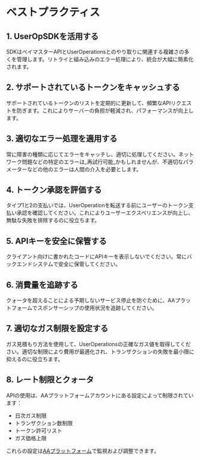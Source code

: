 
# ベストプラクティス

## 1. UserOpSDKを活用する
SDKはペイマスターAPIとUserOperationsとのやり取りに関連する複雑さの多くを管理します。リトライと組み込みのエラー処理により、統合が大幅に簡素化されます。

## 2. サポートされているトークンをキャッシュする
サポートされているトークンのリストを定期的に更新して、頻繁なAPIリクエストを防ぎます。これによりサーバーの負担が軽減され、パフォーマンスが向上します。

## 3. 適切なエラー処理を適用する
常に障害の種類に応じてエラーをキャッチし、適切に処理してください。ネットワーク問題などの特定のエラーは_再試行可能_かもしれませんが、不適切なパラメーターなどの他のエラーは人間の介入を必要とします。

## 4. トークン承認を評価する
タイプ1と2の支払いでは、UserOperationを転送する前にユーザーのトークン支払い承認を確認してください。これによりユーザーエクスペリエンスが向上し、無駄な失敗を排除するのに役立ちます。

## 5. APIキーを安全に保管する
クライアント向けに書かれたコードにAPIキーを表示しないでください。常にバックエンドシステムで安全に保管してください。

## 6. 消費量を追跡する
クォータを超えることによる予期しないサービス停止を防ぐために、AAプラットフォームでスポンサーシップの使用状況を追跡してください。

## 7. 適切なガス制限を設定する
ガス見積もり方法を使用して、UserOperationsの正確なガス値を取得してください。適切な制限により費用が最適化され、トランザクションの失敗を最小限に抑えるのに役立ちます。

## 8. レート制限とクォータ
APIの使用は、AAプラットフォームアカウントにある設定によって制限されています：

- 日次ガス制限
- トランザクション数制限
- トークン許可リスト
- ガス価格上限

これらの設定は[AAプラットフォーム](https://aa-platform.nerochain.io)で監視および調整できます。

<PageFeedback path="/ja/developer-tools/paymaster-api/best-practices" />

